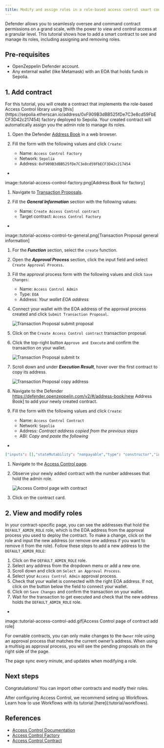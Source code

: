 ```yaml
---
title: Modify and assign roles in a role-based access control smart contract
---
```


Defender allows you to seamlessly oversee and command contract permissions on a grand scale, with the power to view and control access at a granular level. This tutorial shows how to add a smart contract to see and manage its roles, including assigning and removing roles.

## Pre-requisites

* OpenZeppelin Defender account.
* Any external wallet (like Metamask) with an EOA that holds funds in Sepolia.

## 1. Add contract

<Callout>
For this tutorial, you will create a contract that implements the role-based Access Control library using [this](https://sepolia.etherscan.io/address/0xF909B3dBB525fDe7C3e8cd59FbECF3D42c217454) factory deployed to Sepolia. Your created contract will automatically assign you the admin role to manage its roles.
</Callout>

1. Open the Defender [Address Book](https://defender.openzeppelin.com/v2/#/address-book/new) in a web browser.
2. Fill the form with the following values and click `Create`:

   * Name: `Access Control Factory`
   * Network: `Sepolia`
   * Address: `0xF909B3dBB525fDe7C3e8cd59FbECF3D42c217454`

+
image::tutorial-access-control-factory.png[Address Book for factory]

1. Navigate to [Transaction Proposals](https://defender.openzeppelin.com/v2/#/transaction-proposals/new?).
2. Fill the ***General Information*** section with the following values:

   * Name: `Create Access Control contract`
   * Target contract: `Access Control Factory`

+
image::tutorial-access-control-tx-general.png[Transaction Proposal general information]

1. For the ***Function*** section, select the `create` function.
2. Open the ***Approval Process*** section, click the input field and select `Create Approval Process`.
3. Fill the approval process form with the following values and click `Save Changes`:

   * Name: `Access Control Admin`
   * Type: `EOA`
   * Address: _Your wallet EOA address_
4. Connect your wallet with the EOA address of the approval process created and click `Submit Transaction Proposal`.

   ![Transaction Proposal submit proposal](/defender/tutorial-access-control-submit-proposal.gif)
5. Click on the `Create Access Control contract` transaction proposal.
6. Click the top-right button `Approve and Execute` and confirm the transaction on your wallet.

   ![Transaction Proposal submit tx](/defender/tutorial-access-control-submit-tx.gif)
7. Scroll down and under ***Execution Result***, hover over the first contract to copy its address.

   ![Transaction Proposal copy address](/defender/tutorial-access-control-copy-address.png)
8. Navigate to the Defender https://defender.openzeppelin.com/v2/#/address-book/new Address Book] to add your newly created contract.
9. Fill the form with the following values and click `Create`:

   * Name: `Access Control Contract`
   * Network: `Sepolia`
   * Address: _Contract address copied from the previous steps_
   * ABI: _Copy and paste the following_

+
```json
["inputs": [],"stateMutability": "nonpayable","type": "constructor","inputs": [],"name": "AccessControlBadConfirmation","type": "error","inputs": [{"internalType": "address","name": "account","type": "address","internalType": "bytes32","name": "neededRole","type": "bytes32"],"name": "AccessControlUnauthorizedAccount","type": "error"},"anonymous": false,"inputs": [{"indexed": true,"internalType": "bytes32","name": "role","type": "bytes32","indexed": true,"internalType": "bytes32","name": "previousAdminRole","type": "bytes32","indexed": true,"internalType": "bytes32","name": "newAdminRole","type": "bytes32"],"name": "RoleAdminChanged","type": "event"},"anonymous": false,"inputs": [{"indexed": true,"internalType": "bytes32","name": "role","type": "bytes32","indexed": true,"internalType": "address","name": "account","type": "address","indexed": true,"internalType": "address","name": "sender","type": "address"],"name": "RoleGranted","type": "event"},"anonymous": false,"inputs": [{"indexed": true,"internalType": "bytes32","name": "role","type": "bytes32","indexed": true,"internalType": "address","name": "account","type": "address","indexed": true,"internalType": "address","name": "sender","type": "address"],"name": "RoleRevoked","type": "event"},"inputs": [],"name": "DEFAULT_ADMIN_ROLE","outputs": [{"internalType": "bytes32","name": "","type": "bytes32"],"stateMutability": "view","type": "function"},"inputs": [],"name": "RANDOM_ROLE","outputs": [{"internalType": "bytes32","name": "","type": "bytes32"],"stateMutability": "view","type": "function"},"inputs": [{"internalType": "bytes32","name": "role","type": "bytes32"],"name": "getRoleAdmin","outputs": ["internalType": "bytes32","name": "","type": "bytes32"],"stateMutability": "view","type": "function"},"inputs": [{"internalType": "bytes32","name": "role","type": "bytes32","internalType": "address","name": "account","type": "address"],"name": "grantRole","outputs": [],"stateMutability": "nonpayable","type": "function"},"inputs": [{"internalType": "bytes32","name": "role","type": "bytes32","internalType": "address","name": "account","type": "address"],"name": "hasRole","outputs": ["internalType": "bool","name": "","type": "bool"],"stateMutability": "view","type": "function"},"inputs": [{"internalType": "bytes32","name": "role","type": "bytes32","internalType": "address","name": "callerConfirmation","type": "address"],"name": "renounceRole","outputs": [],"stateMutability": "nonpayable","type": "function"},"inputs": [{"internalType": "bytes32","name": "role","type": "bytes32","internalType": "address","name": "account","type": "address"],"name": "revokeRole","outputs": [],"stateMutability": "nonpayable","type": "function"},"inputs": [{"internalType": "bytes4","name": "interfaceId","type": "bytes4"],"name": "supportsInterface","outputs": ["internalType": "bool","name": "","type": "bool"],"stateMutability": "view","type": "function"}]
```

1. Navigate to the [Access Control page](https://defender.openzeppelin.com/v2/#/access-control/contracts).
2. Observe your newly added contract with the number addresses that hold the admin role.

   ![Access Control page with contract](/defender/tutorial-access-control-page.gif)
3. Click on the contract card.

## 2. View and modify roles

In your contract-specific page, you can see the addresses that hold the `DEFAULT_ADMIN_ROLE` role, which is the EOA address from the approval process you used to deploy the contract. To make a change, click on the role and input the new address (or remove one address if you want to remove it from the role). Follow these steps to add a new address to the `DEFAULT_ADMIN_ROLE`:

1. Click on the `DEFAULT_ADMIN_ROLE` role.
2. Select any address from the dropdown menu or add a new one.
3. Scroll down and click on `Select an Approval Process`.
4. Select your `Access Control Admin` approval process.
5. Check that your wallet is connected with the right EOA address. If not, click on the button below the field to connect your wallet.
6. Click on `Save Changes` and confirm the transaction on your wallet.
7. Wait for the transaction to get executed and check that the new address holds the `DEFAULT_ADMIN_ROLE` role.

+
image::tutorial-access-control-add.gif[Access Control page of contract add role]

For ownable contracts, you can only make changes to the `Owner` role using an approval process that matches the current owner’s address. When using a multisig as approval process, you will see the pending proposals on the right side of the page.

The page sync every minute, and updates when modifying a role.

## Next steps

Congratulations! You can import other contracts and modify their roles.

<Callout>
After configuring Access Control, we recommend seting up Workflows. Learn how to use Workflows with its tutorial [here](:tutorial/workflows).
</Callout>

## References

* [Access Control Documentation](:module/access-control)
* [Access Control Factory](https://sepolia.etherscan.io/address/0xF909B3dBB525fDe7C3e8cd59FbECF3D42c217454)
* [Access Control Contract](https://sepolia.etherscan.io/address/0x1b073085c60ace585c4179984b3be5bf9ef53176)
